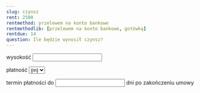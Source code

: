 ```yaml
---
slug: czynsz
rent: 2500
rentmethod: przelewem na konto bankowe
rentmethodlib: [przelewem na konto bankowe, gotówką]
rentdue: 14
question: Ile będzie wynosił czynsz?
---
```

wysokość <input type="number" name="rent" value={frontmatter.rent} required step=".01" min="1"/>

płatność 
<select name="rentmethod" required>
{frontmatter.rentmethodlib.map(m => <option value={m} selected={frontmatter.rentmethod.includes(m)}>{m}</option>)}
</select>

termin płatności do <input type="number" name="rentdue" value={frontmatter.rentdue} min="1" /> dni po zakończeniu umowy